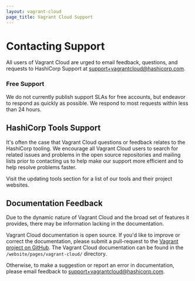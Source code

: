 ```yaml
---
layout: vagrant-cloud
page_title: Vagrant Cloud Support
---
```


# Contacting Support

All users of Vagrant Cloud are urged to email feedback, questions, and requests
to HashiCorp Support at [support+vagrantcloud@hashicorp.com](mailto:support+vagrantcloud@hashicorp.com).

### Free Support

We do not currently publish support SLAs for free accounts, but endeavor to
respond as quickly as possible. We respond to most requests within less than 24
hours.

## HashiCorp Tools Support

It's often the case that Vagrant Cloud questions or feedback relates to
the HashiCorp tooling. We encourage all Vagrant Cloud users to search for
related issues and problems in the open source repositories and mailing lists
prior to contacting us to help make our support more efficient and to help
resolve problems faster.

Visit the updating tools section for a list of our tools and their project
websites.

## Documentation Feedback

Due to the dynamic nature of Vagrant Cloud and the broad set of features
it provides, there may be information lacking in the documentation.

Vagrant Cloud documentation is open source.
If you'd like to improve or correct the documentation,
please submit a pull-request to the
[Vagrant project on GitHub](https://github.com/hashicorp/vagrant/tree/main/website/content/vagrant-cloud/).
The Vagrant Cloud documentation can be found in the `/website/pages/vagrant-cloud/` directory.

Otherwise, to make a suggestion or report an error in documentation, please
email feedback to [support+vagrantcloud@hashicorp.com](mailto:support+vagrantcloud@hashicorp.com).
